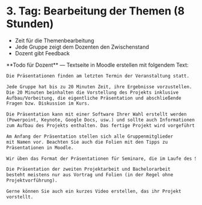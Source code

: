 
# 3. Tag: Bearbeitung der Themen (8 Stunden)

- Zeit für die Themenbearbeitung
- Jede Gruppe zeigt dem Dozenten den Zwischenstand
- Dozent gibt Feedback

<Callout>
**Todo für Dozent** &mdash; Textseite in Moodle erstellen mit folgendem Text:

```md
Die Präsentationen finden am letzten Termin der Veranstaltung statt.

Jede Gruppe hat bis zu 20 Minuten Zeit, ihre Ergebnisse vorzustellen.
Die 20 Minuten beinhalten die Vorstellung des Projekts inklusive 
Aufbau/Vorbeitung, die eigentliche Präsentation und abschließende 
Fragen bzw. Diskussion im Kurs.

Die Präsentation kann mit einer Software Ihrer Wahl erstellt werden 
(Powerpoint, Keynote, Google Docs, usw.) und sollte auch Informationen 
zum Aufbau des Projekts enthalten. Das fertige Projekt wird vorgeführt. 

Am Anfang der Präsentation stellen sich alle Gruppenmitglieder 
mit Namen vor. Beachten Sie auch die Folien mit den Tipps zu
Präsentationen in Moodle.

Wir üben das Format der Präsentationen für Seminare, die im Laufe des Studiums mehrmals stattfinden.

Die Präsentation der zweiten Projektarbeit und Bachelorarbeit 
besteht meistens nur aus Vortrag und Folien (in der Regel ohne 
Projektvorführung).

Gerne können Sie auch ein kurzes Video erstellen, das ihr Projekt
vorstellt.
```
</Callout>

